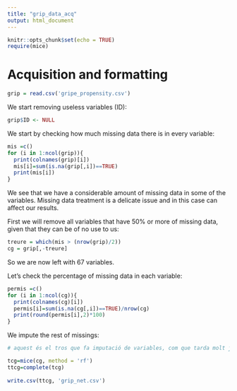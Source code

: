 ```yaml
---
title: "grip_data_acq"
output: html_document
---
```


```r
knitr::opts_chunk$set(echo = TRUE)
require(mice)
```

Acquisition and formatting
===

```r
grip = read.csv('gripe_propensity.csv')
```

We start removing useless variables (ID):

```r
grip$ID <- NULL
```

We start by checking how much missing data there is in every variable:

```r
mis =c()
for (i in 1:ncol(grip)){
  print(colnames(grip)[i])
  mis[i]=sum(is.na(grip[,i])==TRUE)
  print(mis[i])
}
```

We see that we have a considerable amount of missing data in some of the variables. Missing data treatment is a delicate issue and in this case can affect our results. 

First we will remove all variables that have 50% or more of missing data, given that they can be of no use to us: 

```r
treure = which(mis > (nrow(grip)/2))
cg = grip[,-treure]
```

So we are now left with 67 variables. 

Let's check the percentage of missing data in each variable:

```r
permis =c()
for (i in 1:ncol(cg)){
  print(colnames(cg)[i])
  permis[i]=sum(is.na(cg[,i])==TRUE)/nrow(cg)
  print(round(permis[i],2)*100)
}
```

We impute the rest of missings:

```r

# aquest és el tros que fa imputació de variables, com que tarda molt ja agafem directament el csv imputat

tcg=mice(cg, method = 'rf')
ttcg=complete(tcg)
 
write.csv(ttcg, 'grip_net.csv')

```

